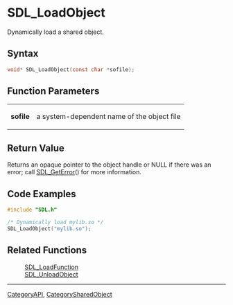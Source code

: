 = SDL_LoadObject =

Dynamically load a shared object.

== Syntax ==

<syntaxhighlight lang='c'>
void* SDL_LoadObject(const char *sofile);
</syntaxhighlight>

== Function Parameters ==

{|
|'''sofile'''
|a system-dependent name of the object file
|}

== Return Value ==

Returns an opaque pointer to the object handle or NULL if there was an
error; call [[SDL_GetError]]() for more information.



== Code Examples ==

<syntaxhighlight lang='c++'>
#include "SDL.h"

/* Dynamically load mylib.so */
SDL_LoadObject("mylib.so");
</syntaxhighlight>


== Related Functions ==

:[[SDL_LoadFunction]]
:[[SDL_UnloadObject]]

----
[[CategoryAPI]], [[CategorySharedObject]]


